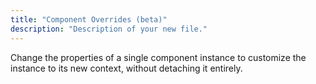 ```yaml
---
title: "Component Overrides (beta)"
description: "Description of your new file."
---
```


Change the properties of a single component instance to customize the instance to its new context, without detaching it entirely.